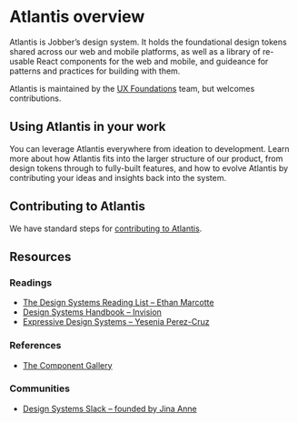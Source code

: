 
<Meta title="Guides/Atlantis overview" />

# Atlantis overview

Atlantis is Jobber’s design system. It holds the foundational design tokens
shared across our web and mobile platforms, as well as a library of re-usable
React components for the web and mobile, and guideance for patterns and
practices for building with them.

Atlantis is maintained by the
[UX Foundations](https://jobber.atlassian.net/wiki/spaces/TEAMATL) team, but
welcomes contributions.

## Using Atlantis in your work

You can leverage Atlantis everywhere from ideation to development. Learn more
about how Atlantis fits into the larger structure of our product, from design
tokens through to fully-built features, and how to evolve Atlantis by
contributing your ideas and insights back into the system.

## Contributing to Atlantis

We have standard steps for
[contributing to Atlantis](https://atlantis.getjobber.com/storybook/?path=/docs/contributing--docs).

## Resources

### Readings

- [The Design Systems Reading List – Ethan Marcotte](https://ethanmarcotte.com/wrote/my-design-systems-reading-list/)
- [Design Systems Handbook – Invision](https://www.designbetter.co/design-systems-handbook)
- [Expressive Design Systems – Yesenia Perez-Cruz](https://abookapart.com/products/expressive-design-systems.html)

### References

- [The Component Gallery](https://component.gallery/)

### Communities

- [Design Systems Slack – founded by Jina Anne](https://join.slack.com/t/design-systems/shared_invite/zt-342anbx93-JjutAKdwAHnPEUNDCA1xTA)
